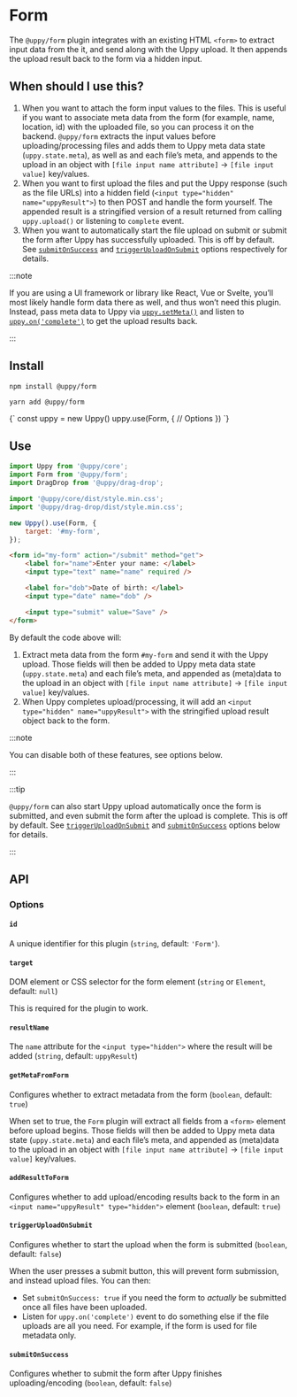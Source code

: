 

# Form

The `@uppy/form` plugin integrates with an existing HTML `<form>` to extract
input data from the it, and send along with the Uppy upload. It then appends the
upload result back to the form via a hidden input.

## When should I use this?

1. When you want to attach the form input values to the files. This is useful if
   you want to associate meta data from the form (for example, name, location,
   id) with the uploaded file, so you can process it on the backend.
   `@uppy/form` extracts the input values before uploading/processing files and
   adds them to Uppy meta data state (`uppy.state.meta`), as well as and each
   file’s meta, and appends to the upload in an object with
   `[file input name attribute]` -> `[file input value]` key/values.
2. When you want to first upload the files and put the Uppy response (such as
   the file URLs) into a hidden field
   (`<input type="hidden" name="uppyResult">`) to then POST and handle the form
   yourself. The appended result is a stringified version of a result returned
   from calling `uppy.upload()` or listening to `complete` event.
3. When you want to automatically start the file upload on submit or submit the
   form after Uppy has successfully uploaded. This is off by default. See
   [`submitOnSuccess`](#submitOnSuccess) and
   [`triggerUploadOnSubmit`](#triggerUploadOnSubmit) options respectively for
   details.

:::note

If you are using a UI framework or library like React, Vue or Svelte, you’ll
most likely handle form data there as well, and thus won’t need this plugin.
Instead, pass meta data to Uppy via
[`uppy.setMeta()`](/docs/uppy-core#setmetadata) and listen to
[`uppy.on('complete')`](/docs/uppy-core#complete) to get the upload results
back.

:::

## Install

<Tabs>
  <TabItem value="npm" label="NPM" default>

```shell
npm install @uppy/form
```

  </TabItem>

  <TabItem value="yarn" label="Yarn">

```shell
yarn add @uppy/form
```

  </TabItem>

  <TabItem value="cdn" label="CDN">
    <UppyCdnExample>
      {`
        const uppy = new Uppy()
        uppy.use(Form, {
          // Options
        })
      `}
    </UppyCdnExample>
  </TabItem>
</Tabs>

## Use

```js title="app.js"
import Uppy from '@uppy/core';
import Form from '@uppy/form';
import DragDrop from '@uppy/drag-drop';

import '@uppy/core/dist/style.min.css';
import '@uppy/drag-drop/dist/style.min.css';

new Uppy().use(Form, {
	target: '#my-form',
});
```

```html title="index.html"
<form id="my-form" action="/submit" method="get">
	<label for="name">Enter your name: </label>
	<input type="text" name="name" required />

	<label for="dob">Date of birth: </label>
	<input type="date" name="dob" />

	<input type="submit" value="Save" />
</form>
```

By default the code above will:

1. Extract meta data from the form `#my-form` and send it with the Uppy upload.
   Those fields will then be added to Uppy meta data state (`uppy.state.meta`)
   and each file’s meta, and appended as (meta)data to the upload in an object
   with `[file input name attribute]` -> `[file input value]` key/values.
2. When Uppy completes upload/processing, it will add an
   `<input type="hidden" name="uppyResult">` with the stringified upload result
   object back to the form.

:::note

You can disable both of these features, see options below.

:::

:::tip

`@uppy/form` can also start Uppy upload automatically once the form is
submitted, and even submit the form after the upload is complete. This is off by
default. See [`triggerUploadOnSubmit`](#triggerUploadOnSubmit) and
[`submitOnSuccess`](#submitOnSuccess) options below for details.

:::

## API

### Options

#### `id`

A unique identifier for this plugin (`string`, default: `'Form'`).

#### `target`

DOM element or CSS selector for the form element (`string` or `Element`,
default: `null`)

This is required for the plugin to work.

#### `resultName`

The `name` attribute for the `<input type="hidden">` where the result will be
added (`string`, default: `uppyResult`)

#### `getMetaFromForm`

Configures whether to extract metadata from the form (`boolean`, default:
`true`)

When set to true, the `Form` plugin will extract all fields from a `<form>`
element before upload begins. Those fields will then be added to Uppy meta data
state (`uppy.state.meta`) and each file’s meta, and appended as (meta)data to
the upload in an object with `[file input name attribute]` ->
`[file input value]` key/values.

#### `addResultToForm`

Configures whether to add upload/encoding results back to the form in an
`<input name="uppyResult" type="hidden">` element (`boolean`, default: `true`)

#### `triggerUploadOnSubmit`

Configures whether to start the upload when the form is submitted (`boolean`,
default: `false`)

When the user presses a submit button, this will prevent form submission, and
instead upload files. You can then:

- Set `submitOnSuccess: true` if you need the form to _actually_ be submitted
  once all files have been uploaded.
- Listen for `uppy.on('complete')` event to do something else if the file
  uploads are all you need. For example, if the form is used for file metadata
  only.

#### `submitOnSuccess`

Configures whether to submit the form after Uppy finishes uploading/encoding
(`boolean`, default: `false`)

